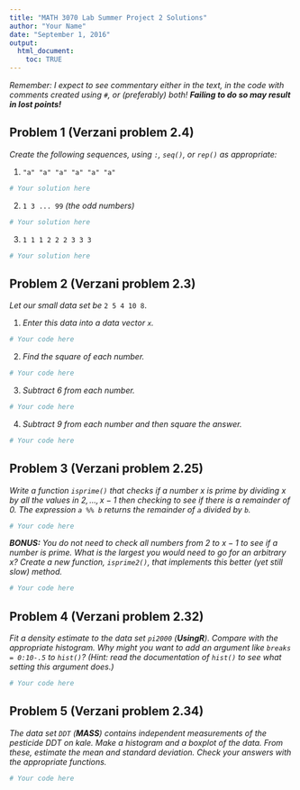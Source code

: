 ```yaml
---
title: "MATH 3070 Lab Summer Project 2 Solutions"
author: "Your Name"
date: "September 1, 2016"
output:
  html_document:
    toc: TRUE
---
```


*Remember: I expect to see commentary either in the text, in the code with comments created using `#`, or (preferably) both! **Failing to do so may result in lost points!***

## Problem 1 (Verzani problem 2.4)
*Create the following sequences, using `:`, `seq()`, or `rep()` as appropriate:*

1. `"a" "a" "a" "a" "a" "a"`

```r
# Your solution here
```

2. `1 3 ... 99` *(the odd numbers)*

```r
# Your solution here
```

3. `1 1 1 2 2 2 3 3 3`

```r
# Your solution here
```

## Problem 2 (Verzani problem 2.3)
*Let our small data set be* `2 5 4 10 8`.

1. *Enter this data into a data vector `x`.*

```r
# Your code here
```

2. *Find the square of each number.*

```r
# Your code here
```

3. *Subtract 6 from each number.*

```r
# Your code here
```

4. *Subtract 9 from each number and then square the answer.*

```r
# Your code here
```

## Problem 3 (Verzani problem 2.25)
*Write a function `isprime()` that checks if a number $x$ is prime by dividing $x$ by all the values in $2, ..., x - 1$ then checking to see if there is a remainder of 0. The expression `a %% b` returns the remainder of `a` divided by `b`.*

```r
# Your code here
```

***BONUS:** You do not need to check all numbers from 2 to $x - 1$ to see if a number is prime. What is the largest you would need to go for an arbitrary $x$? Create a new function, `isprime2()`, that implements this better (yet still slow) method.*

```r
# Your code here
```

## Problem 4 (Verzani problem 2.32)
*Fit a density estimate to the data set `pi2000` (**UsingR**). Compare with the appropriate histogram. Why might you want to add an argument like `breaks = 0:10-.5` to `hist()`? (Hint: read the documentation of `hist()` to see what setting this argument does.)*

```r
# Your code here
```

## Problem 5 (Verzani problem 2.34)
*The data set `DDT` (**MASS**) contains independent measurements of the pesticide DDT on kale. Make a histogram and a boxplot of the data. From these, estimate the mean and standard deviation. Check your answers with the appropriate functions.*

```r
# Your code here
```
